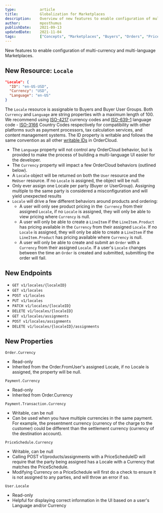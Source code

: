 ```yaml
---
type:           article
title:          Globalization for Marketplaces
description:    Overview of new features to enable configuration of multi-currency and multi-language Marketplaces.
author:         mposthumus
publishDate:    2021-09-13
updatedDate:    2021-11-04
tags:           ["Concepts", "Marketplaces", "Buyers", "Orders", "PriceSchedules"]
---
```


 New features to enable configuration of multi-currency and multi-language Marketplaces.

## New Resource: `Locale`
```json
"Locale": {
  "ID": "en-US-USD",
  "Currency": "USD",
  "Language": "en-US"
}
```
The `Locale` resource is assignable to Buyers and Buyer User Groups. Both `Currency` and `Language` are string properties with a maximum length of 100. We recommend using [ISO-4217](https://en.wikipedia.org/wiki/ISO_4217) currency codes and [ISO-639-1](https://en.wikipedia.org/wiki/ISO_639-1) language code - [ISO-3166](https://en.wikipedia.org/wiki/List_of_ISO_3166_country_codes) Country Codes respectively for compatibility with other platforms such as payment processors, tax calculation services, and content management systems. The ID property is writable and follows the same convention as all other [writable IDs](https://ordercloud.io/learn/ordercloud-basics/conventions#writeable-ids) in OrderCloud. 
- The `Language` property will not control any OrderCloud behavior, but is provided to make the process of building a multi-language UI easier for the developer. 
- The `Currency` property will impact a few OrderCloud behaviors (outlined below).
- A `Locale` object will be returned on both the `User` resource and the `MeUser` resource. If no `Locale` is assigned, the object will be null.
- Only ever assign one Locale per party (Buyer or UserGroup). Assigning multiple to the same party is considered a misconfiguration and will yield unexpected results
- `Locale` will drive a few different behaviors around products and ordering:
   - A user will only see product pricing in the` Currency` from their assigned `Locale`, if no `Locale` is assigned, they will only be able to view pricing where `Currency` is null.
   - A user will only be able to create a `LineItem` if the `LineItem.Product` has pricing available in the `Currency` from their assigned `Locale`. If no `Locale` is assigned, they will only be able to create a `LineItem` if the `LineItem.Product` has pricing available where `Currency` is null.
   - A user will only be able to create and submit an `Order` with a `Currency` from their assigned `Locale`. If a user's `Locale` changes between the time an `Order` is created and submitted, submitting the order will fail.

## New Endpoints
- `GET v1/locales/{localeID}`
- `GET v1/locales`
- `POST v1/locales`
- `PUT v1/locales`
- `PATCH v1/locales/{localeID}`
- `DELETE v1/locales/{localeID}`
- `GET v1/locales/assignments`
- `POST v1/locales/assignments`
- `DELETE v1/locales/{localeID}/assignments`

## New Properties
`Order.Currency`  
- Read-only
- Inherited from the Order.FromUser's assigned Locale, if no Locale is assigned, the property will be null.

`Payment.Currency`
- Read-only
- Inherited from Order.Currency

`Payment.Transaction.Currency`
- Writable, can be null
- Can be used when you have multiple currencies in the same payment. For example, the presentment currency (currency of the charge to the customer) could be different than the settlement currency (currency of the destination account).

`PriceSchedule.Currency`
- Writable, can be null
- Calling POST v1/products/assignments with a PriceScheduleID will require that the party being assigned has a Locale with a Currency that matches the PriceSchedule.
- Modifying Currency on a PriceSchedule will first do a check to ensure it is not assigned to any parties, and will throw an error if so.

`User.Locale`
- Read-only
- Helpful for displaying correct information in the UI based on a user's Language and/or Currency
